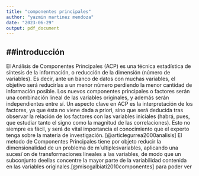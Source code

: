 ---
title: "componentes principales"
author: "yazmin martinez mendoza"
date: "2023-06-29"
output: pdf_document
---

## ##introducción

El Análisis de Componentes Principales (ACP) es una técnica estadística de síntesis de la información, o reducción de la dimensión (número de variables). Es decir, ante un banco de datos con muchas variables, el objetivo será reducirlas a un menor número perdiendo la menor cantidad de información posible. Los nuevos componentes principales o factores serán una combinación lineal de las variables originales, y además serán independientes entre sí. Un aspecto clave en ACP es la interpretación de los factores, ya que ésta no viene dada a priori, sino que será deducida tras observar la relación de los factores con las variables iniciales (habrá, pues, que estudiar tanto el signo como la magnitud de las correlaciones). Esto no siempre es fácil, y será de vital importancia el conocimiento que el experto tenga sobre la materia de investigación. [@articlegurrea2000analisis]
El metodo de Componentes Principales tiene por objeto reducir la dimensionalidad de un problema de m´ultiplesvariables, aplicando una sucesi´on de transformaciones lineales a las variables, de modo que un subconjunto deellas concentre la mayor parte de la variabilidad contenida en las variables originales.[@miscgalbiati2010componentes]
para poder ver 
